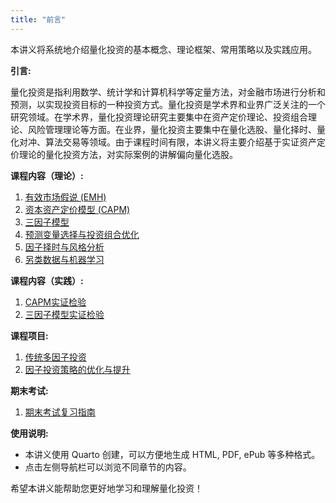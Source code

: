 ```yaml
---
title: "前言"
---
```


本讲义将系统地介绍量化投资的基本概念、理论框架、常用策略以及实践应用。

**引言:**

量化投资是指利用数学、统计学和计算机科学等定量方法，对金融市场进行分析和预测，以实现投资目标的一种投资方式。量化投资是学术界和业界广泛关注的一个研究领域。在学术界，量化投资理论研究主要集中在资产定价理论、投资组合理论、风险管理理论等方面。在业界，量化投资主要集中在量化选股、量化择时、量化对冲、算法交易等领域。由于课程时间有限，本讲义将主要介绍基于实证资产定价理论的量化投资方法，对实际案例的讲解偏向量化选股。

**课程内容（理论）:**

1.  [有效市场假说 (EMH)](01_emh.qmd)
2.  [资本资产定价模型 (CAPM)](02_capm.qmd)
3.  [三因子模型](03_ff3.qmd)
4.  [预测变量选择与投资组合优化](10_selecting.qmd)
5.  [因子择时与风格分析](11_timing.qmd)
6.  [另类数据与机器学习](12_alternative.qmd)

**课程内容（实践）:**

1.  [CAPM实证检验](lab02_capmtest.qmd)
2.  [三因子模型实证检验](lab03_ff3test.qmd)

**课程项目:**

1.  [传统多因子投资](project1_factor.qmd)
2.  [因子投资策略的优化与提升](project2_enhance.qmd)

**期末考试:**

1.  [期末考试复习指南](review.qmd)

**使用说明:**

*   本讲义使用 Quarto 创建，可以方便地生成 HTML, PDF, ePub 等多种格式。
*   点击左侧导航栏可以浏览不同章节的内容。

希望本讲义能帮助您更好地学习和理解量化投资！ 